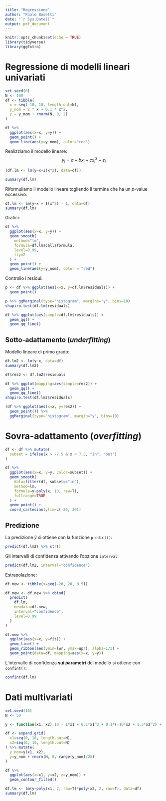 ```yaml
---
title: "Regressione"
author: "Paolo Bosetti"
date: "`r Sys.Date()`"
output: pdf_document
---
```


```r
knitr::opts_chunk$set(echo = TRUE)
library(tidyverse)
library(ggExtra)
```

# Regressione di modelli lineari univariati

```r
set.seed(0)
N <- 100
df <- tibble(
  x = seq(-10, 10, length.out=N),
  y_nom = 2 * x + 0.1 * x^2,
  y = y_nom + rnorm(N, 0, 2)
)

df %>% 
  ggplot(aes(x=x, y=y)) + 
  geom_point() +
  geom_line(aes(y=y_nom), color="red")
```
Realizziamo il modello lineare:
$$
y_i = a + bx_i + c x_i^2+\varepsilon_i
$$

```r
(df.lm <- lm(y~x+I(x^2), data=df))
```
```r
summary(df.lm)
```
Riformuliamo il modello lineare togliendo il termine che ha un *p*-value eccessivo:

```r
df.lm <- lm(y~x + I(x^2) - 1, data=df)
summary(df.lm)
```
Grafici:

```r
df %>% 
  ggplot(aes(x=x, y=y)) +
  geom_smooth(
    method="lm",
    formula=df.lm$call$formula,
    level=0.99,
    lty=2
  ) +
  geom_point() +
  geom_line(aes(y=y_nom), color = "red")
```

Controllo i residui:

```r
p <- df %>% ggplot(aes(x=x, y=df.lm$residuals)) +
  geom_point()

p %>% ggMarginal(type="histogram", margins="y", bins=10)
shapiro.test(df.lm$residuals)

df %>% ggplot(aes(sample=df.lm$residuals)) + 
  geom_qq() + 
  geom_qq_line()
```

## Sotto-adattamento (*underfitting*)

Modello lineare di primo grado:

```r
df.lm2 <- lm(y~x, data=df)
summary(df.lm2)
```
```r
df$res2 <- df.lm2$residuals

df %>% ggplot(mapping=aes(sample=res2)) + 
  geom_qq() + 
  geom_qq_line()
shapiro.test(df.lm2$residuals)
```

```r
(df %>% ggplot(aes(x=x, y=res2)) +
  geom_point()) %>% 
  ggMarginal(type="histogram", margin="y", bins=10)
```

# Sovra-adattamento (*overfitting*)

```r
df <- df %>% mutate(
  subset = ifelse(x > -7.5 & x < 7.5, "in", "out")
)

df %>% 
  ggplot(aes(x=x, y=y, color=subset)) + 
  geom_smooth(
    data=filter(df, subset=="in"),
    method=lm,
    formula=y~poly(x, 10, raw=T),
    fullrange=TRUE
  ) +
  geom_point() +
  coord_cartesian(ylim=c(-30, 30))

```

## Predizione

La predizione $\hat y$ si ottiene con la funzione `predict()`:

```r
predict(df.lm2) %>% str()
```

Gli intervalli di confidenza attivando l'opzione `interval`:

```r
predict(df.lm2, interval="confidence")
```
Estrapolazione:

```r
df.new <- tibble(x=seq(-20, 20, 0.5))

df.new <- df.new %>% cbind(
  predict(
    df.lm, 
    newdata=df.new,
    interval="confidence",
    level=0.99
  )
)

df.new %>% 
  ggplot(aes(x=x, y=fit)) +
  geom_line() + 
  geom_ribbon(aes(ymin=lwr, ymax=upr), alpha=1/3) +
  geom_point(data=df, mapping=aes(x=x, y=y))

```
L'intervallo di confidenza **sui parametri** del modello si ottiene con `confint()`:

```r
confint(df.lm)
```

# Dati multivariati

```r
set.seed(10)
N <- 50

y <- function(x1, x2) 10 - 1*x1 + 0.1*x1^2 + 0.1*(-10*x2 + 1.5*x2^2) + 0.05 * x1 * x2

df <- expand.grid(
  x1=seq(0, 10, length.out=N),
  x2=seq(0, 10, length.out=N)
) %>% mutate(
  y_nom=y(x1, x2),
  y=y_nom + rnorm(N, 0, range(y_nom)/25) 
)

df %>% 
  ggplot(aes(x=x1, y=x2, z=y_nom)) + 
  geom_contour_filled()
```

```r
df.lm <- lm(y~poly(x1, 2, raw=T)*poly(x2, 2, raw=T), data=df)
summary(df.lm)
```

